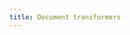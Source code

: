```yaml
---
title: Document transformers
---
```

<Columns cols={3}>
  <Card
    title="html-to-text"
    icon="link"
    href="/oss/javascript/js-integrations/document_transformers/html-to-text"
    arrow="true"
    cta="View guide"
  >
  </Card>
  <Card
    title="mozilla/readability"
    icon="link"
    href="/oss/javascript/js-integrations/document_transformers/mozilla_readability"
    arrow="true"
    cta="View guide"
  >
  </Card>
  <Card
    title="OpenAI functions metadata tagger"
    icon="link"
    href="/oss/javascript/js-integrations/document_transformers/openai_metadata_tagger"
    arrow="true"
    cta="View guide"
  >
  </Card>
</Columns>